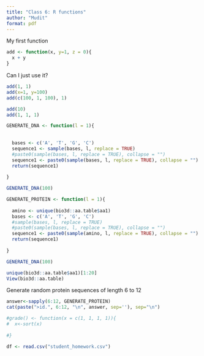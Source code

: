 ```yaml
---
title: "Class 6: R functions"
author: "Mudit"
format: pdf
---
```


My first function 

```r
add <- function(x, y=1, z = 0){
  x + y
}
```

Can I just use it?

```r
add(1, 1)
add(x=1, y=100)
add(c(100, 1, 100), 1)
```

```r
add(10)
add(1, 1, 1)
```


```r
GENERATE_DNA <- function(l = 1){
  
  
  bases <- c('A', 'T', 'G', 'C')
  sequence1 <- sample(bases, l, replace = TRUE)
  #paste0(sample(bases, l, replace = TRUE), collapse = "")
  sequence1 <- paste0(sample(bases, l, replace = TRUE), collapse = "")
  return(sequence1)
  
}
```

```r
GENERATE_DNA(100)
```


```r
GENERATE_PROTEIN <- function(l = 1){
  
  amino <- unique(bio3d::aa.table$aa1)
  bases <- c('A', 'T', 'G', 'C')
  #sample(bases, l, replace = TRUE)
  #paste0(sample(bases, l, replace = TRUE), collapse = "")
  sequence1 <- paste0(sample(amino, l, replace = TRUE), collapse = "")
  return(sequence1)
  
}
```

```r
GENERATE_DNA(100)
```
```r
unique(bio3d::aa.table$aa1)[1:20]
View(bio3d::aa.table)
```

Generate random protein sequences of length 6 to 12
```r
answer<-sapply(6:12, GENERATE_PROTEIN)
cat(paste(">id.", 6:12, "\n", answer, sep=''), sep="\n")
```
```r
#grade() <- function(x = c(1, 1, 1, 1)){
#  x<-sort(x)
  
#}
```

```r
df <- read.csv("student_homework.csv")

```



